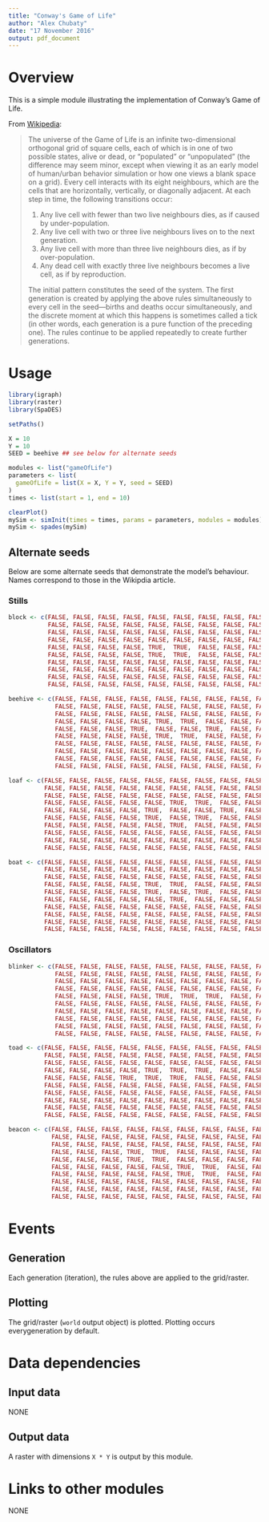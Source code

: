 ```yaml
---
title: "Conway's Game of Life"
author: "Alex Chubaty"
date: "17 November 2016"
output: pdf_document
---
```


# Overview

This is a simple module illustrating the implementation of Conway's Game of Life.

From [Wikipedia](https://en.wikipedia.org/wiki/Conway%27s_Game_of_Life):

> The universe of the Game of Life is an infinite two-dimensional orthogonal grid of square cells, each of which is in one of two possible states, alive or dead, or "populated" or "unpopulated" (the difference may seem minor, except when viewing it as an early model of human/urban behavior simulation or how one views a blank space on a grid).
> Every cell interacts with its eight neighbours, which are the cells that are horizontally, vertically, or diagonally adjacent.
> At each step in time, the following transitions occur:
>
>1. Any live cell with fewer than two live neighbours dies, as if caused by under-population.
>2. Any live cell with two or three live neighbours lives on to the next generation.
>3. Any live cell with more than three live neighbours dies, as if by over-population.
>4. Any dead cell with exactly three live neighbours becomes a live cell, as if by reproduction.
>
>The initial pattern constitutes the seed of the system.
>The first generation is created by applying the above rules simultaneously to every cell in the seed—births and deaths occur simultaneously, and the discrete moment at which this happens is sometimes called a tick (in other words, each generation is a pure function of the preceding one).
>The rules continue to be applied repeatedly to create further generations.

# Usage

```r
library(igraph)
library(raster)
library(SpaDES)

setPaths()

X = 10
Y = 10
SEED = beehive ## see below for alternate seeds

modules <- list("gameOfLife")
parameters <- list(
  gameOfLife = list(X = X, Y = Y, seed = SEED)
)
times <- list(start = 1, end = 10)

clearPlot()
mySim <- simInit(times = times, params = parameters, modules = modules)
mySim <- spades(mySim)
```

## Alternate seeds

Below are some alternate seeds that demonstrate the model's behaviour.
Names correspond to those in the Wikipdia article.

### Stills

```r
block <- c(FALSE, FALSE, FALSE, FALSE, FALSE, FALSE, FALSE, FALSE, FALSE, FALSE,
           FALSE, FALSE, FALSE, FALSE, FALSE, FALSE, FALSE, FALSE, FALSE, FALSE,
           FALSE, FALSE, FALSE, FALSE, FALSE, FALSE, FALSE, FALSE, FALSE, FALSE,
           FALSE, FALSE, FALSE, FALSE, FALSE, FALSE, FALSE, FALSE, FALSE, FALSE,
           FALSE, FALSE, FALSE, FALSE, TRUE,  TRUE,  FALSE, FALSE, FALSE, FALSE,
           FALSE, FALSE, FALSE, FALSE, TRUE,  TRUE,  FALSE, FALSE, FALSE, FALSE,
           FALSE, FALSE, FALSE, FALSE, FALSE, FALSE, FALSE, FALSE, FALSE, FALSE,
           FALSE, FALSE, FALSE, FALSE, FALSE, FALSE, FALSE, FALSE, FALSE, FALSE,
           FALSE, FALSE, FALSE, FALSE, FALSE, FALSE, FALSE, FALSE, FALSE, FALSE,
           FALSE, FALSE, FALSE, FALSE, FALSE, FALSE, FALSE, FALSE, FALSE, FALSE)

beehive <- c(FALSE, FALSE, FALSE, FALSE, FALSE, FALSE, FALSE, FALSE, FALSE, FALSE,
             FALSE, FALSE, FALSE, FALSE, FALSE, FALSE, FALSE, FALSE, FALSE, FALSE,
             FALSE, FALSE, FALSE, FALSE, FALSE, FALSE, FALSE, FALSE, FALSE, FALSE,
             FALSE, FALSE, FALSE, FALSE, TRUE,  TRUE,  FALSE, FALSE, FALSE, FALSE,
             FALSE, FALSE, FALSE, TRUE,  FALSE, FALSE, TRUE,  FALSE, FALSE, FALSE,
             FALSE, FALSE, FALSE, FALSE, TRUE,  TRUE,  FALSE, FALSE, FALSE, FALSE,
             FALSE, FALSE, FALSE, FALSE, FALSE, FALSE, FALSE, FALSE, FALSE, FALSE,
             FALSE, FALSE, FALSE, FALSE, FALSE, FALSE, FALSE, FALSE, FALSE, FALSE,
             FALSE, FALSE, FALSE, FALSE, FALSE, FALSE, FALSE, FALSE, FALSE, FALSE,
             FALSE, FALSE, FALSE, FALSE, FALSE, FALSE, FALSE, FALSE, FALSE, FALSE)

loaf <- c(FALSE, FALSE, FALSE, FALSE, FALSE, FALSE, FALSE, FALSE, FALSE, FALSE,
          FALSE, FALSE, FALSE, FALSE, FALSE, FALSE, FALSE, FALSE, FALSE, FALSE,
          FALSE, FALSE, FALSE, FALSE, FALSE, FALSE, FALSE, FALSE, FALSE, FALSE,
          FALSE, FALSE, FALSE, FALSE, FALSE, TRUE,  TRUE,  FALSE, FALSE, FALSE,
          FALSE, FALSE, FALSE, FALSE, TRUE,  FALSE, FALSE, TRUE,  FALSE, FALSE,
          FALSE, FALSE, FALSE, FALSE, TRUE,  FALSE, TRUE,  FALSE, FALSE, FALSE,
          FALSE, FALSE, FALSE, FALSE, FALSE, TRUE,  FALSE, FALSE, FALSE, FALSE,
          FALSE, FALSE, FALSE, FALSE, FALSE, FALSE, FALSE, FALSE, FALSE, FALSE,
          FALSE, FALSE, FALSE, FALSE, FALSE, FALSE, FALSE, FALSE, FALSE, FALSE,
          FALSE, FALSE, FALSE, FALSE, FALSE, FALSE, FALSE, FALSE, FALSE, FALSE)

boat <- c(FALSE, FALSE, FALSE, FALSE, FALSE, FALSE, FALSE, FALSE, FALSE, FALSE,
          FALSE, FALSE, FALSE, FALSE, FALSE, FALSE, FALSE, FALSE, FALSE, FALSE,
          FALSE, FALSE, FALSE, FALSE, FALSE, FALSE, FALSE, FALSE, FALSE, FALSE,
          FALSE, FALSE, FALSE, FALSE, TRUE,  TRUE,  FALSE, FALSE, FALSE, FALSE,
          FALSE, FALSE, FALSE, FALSE, TRUE,  FALSE, TRUE,  FALSE, FALSE, FALSE,
          FALSE, FALSE, FALSE, FALSE, FALSE, TRUE,  FALSE, FALSE, FALSE, FALSE,
          FALSE, FALSE, FALSE, FALSE, FALSE, FALSE, FALSE, FALSE, FALSE, FALSE,
          FALSE, FALSE, FALSE, FALSE, FALSE, FALSE, FALSE, FALSE, FALSE, FALSE,
          FALSE, FALSE, FALSE, FALSE, FALSE, FALSE, FALSE, FALSE, FALSE, FALSE,
          FALSE, FALSE, FALSE, FALSE, FALSE, FALSE, FALSE, FALSE, FALSE, FALSE)
```

### Oscillators

```r
blinker <- c(FALSE, FALSE, FALSE, FALSE, FALSE, FALSE, FALSE, FALSE, FALSE, FALSE,
             FALSE, FALSE, FALSE, FALSE, FALSE, FALSE, FALSE, FALSE, FALSE, FALSE,
             FALSE, FALSE, FALSE, FALSE, FALSE, FALSE, FALSE, FALSE, FALSE, FALSE,
             FALSE, FALSE, FALSE, FALSE, FALSE, FALSE, FALSE, FALSE, FALSE, FALSE,
             FALSE, FALSE, FALSE, FALSE, TRUE,  TRUE,  TRUE,  FALSE, FALSE, FALSE,
             FALSE, FALSE, FALSE, FALSE, FALSE, FALSE, FALSE, FALSE, FALSE, FALSE,
             FALSE, FALSE, FALSE, FALSE, FALSE, FALSE, FALSE, FALSE, FALSE, FALSE,
             FALSE, FALSE, FALSE, FALSE, FALSE, FALSE, FALSE, FALSE, FALSE, FALSE,
             FALSE, FALSE, FALSE, FALSE, FALSE, FALSE, FALSE, FALSE, FALSE, FALSE,
             FALSE, FALSE, FALSE, FALSE, FALSE, FALSE, FALSE, FALSE, FALSE, FALSE)

toad <- c(FALSE, FALSE, FALSE, FALSE, FALSE, FALSE, FALSE, FALSE, FALSE, FALSE,
          FALSE, FALSE, FALSE, FALSE, FALSE, FALSE, FALSE, FALSE, FALSE, FALSE,
          FALSE, FALSE, FALSE, FALSE, FALSE, FALSE, FALSE, FALSE, FALSE, FALSE,
          FALSE, FALSE, FALSE, FALSE, TRUE,  TRUE,  TRUE,  FALSE, FALSE, FALSE,
          FALSE, FALSE, FALSE, TRUE,  TRUE,  TRUE,  FALSE, FALSE, FALSE, FALSE,
          FALSE, FALSE, FALSE, FALSE, FALSE, FALSE, FALSE, FALSE, FALSE, FALSE,
          FALSE, FALSE, FALSE, FALSE, FALSE, FALSE, FALSE, FALSE, FALSE, FALSE,
          FALSE, FALSE, FALSE, FALSE, FALSE, FALSE, FALSE, FALSE, FALSE, FALSE,
          FALSE, FALSE, FALSE, FALSE, FALSE, FALSE, FALSE, FALSE, FALSE, FALSE,
          FALSE, FALSE, FALSE, FALSE, FALSE, FALSE, FALSE, FALSE, FALSE, FALSE)

beacon <- c(FALSE, FALSE, FALSE, FALSE, FALSE, FALSE, FALSE, FALSE, FALSE, FALSE,
            FALSE, FALSE, FALSE, FALSE, FALSE, FALSE, FALSE, FALSE, FALSE, FALSE,
            FALSE, FALSE, FALSE, FALSE, FALSE, FALSE, FALSE, FALSE, FALSE, FALSE,
            FALSE, FALSE, FALSE, TRUE,  TRUE,  FALSE, FALSE, FALSE, FALSE, FALSE,
            FALSE, FALSE, FALSE, TRUE,  TRUE,  FALSE, FALSE, FALSE, FALSE, FALSE,
            FALSE, FALSE, FALSE, FALSE, FALSE, TRUE,  TRUE,  FALSE, FALSE, FALSE,
            FALSE, FALSE, FALSE, FALSE, FALSE, TRUE,  TRUE,  FALSE, FALSE, FALSE,
            FALSE, FALSE, FALSE, FALSE, FALSE, FALSE, FALSE, FALSE, FALSE, FALSE,
            FALSE, FALSE, FALSE, FALSE, FALSE, FALSE, FALSE, FALSE, FALSE, FALSE,
            FALSE, FALSE, FALSE, FALSE, FALSE, FALSE, FALSE, FALSE, FALSE, FALSE)
```

# Events

## Generation

Each generation (iteration), the rules above are applied to the grid/raster.

## Plotting

The grid/raster (`world` output object) is plotted.
Plotting occurs everygeneration by default.

# Data dependencies

## Input data

NONE

## Output data

A raster with dimensions `X * Y` is output by this module.

# Links to other modules

NONE
